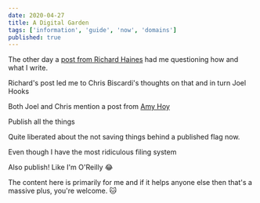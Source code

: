 ```yaml
---
date: 2020-04-27
title: A Digital Garden
tags: ['information', 'guide', 'now', 'domains']
published: true
---
```


The other day a [post from Richard Haines] had me questioning how and
what I write.

Richard's post led me to Chris Biscardi's thoughts on that and in turn
Joel Hooks

Both Joel and Chris mention a post from [Amy Hoy]

Publish all the things

Quite liberated about the not saving things behind a published flag
now.

Even though I have the most ridiculous filing system

Also publish! Like I'm O'Reilly 😂

The content here is primarily for me and if it helps anyone else then
that's a massive plus, you're welcome. 🐱

<!-- Links -->

[post from richard haines]: https://richardhaines.dev/on-my-mind/
[amy hoy]: https://stackingthebricks.com/how-blogs-broke-the-web/
